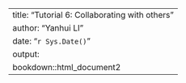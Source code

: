 ---
title: "Tutorial 6: Collaborating with others"
author: "Yanhui LI"
date: "`r Sys.Date()`"
output: 
    bookdown::html_document2
---